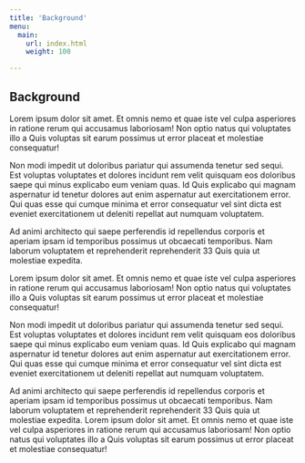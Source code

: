 ```yaml
---
title: 'Background'
menu:
  main:
    url: index.html
    weight: 100

---
```


## Background

Lorem ipsum dolor sit amet. Et omnis nemo et quae iste vel culpa asperiores in ratione rerum qui accusamus laboriosam! Non optio natus qui voluptates illo a Quis voluptas sit earum possimus ut error placeat et molestiae consequatur!

Non modi impedit ut doloribus pariatur qui assumenda tenetur sed sequi. Est voluptas voluptates et dolores incidunt rem velit quisquam eos doloribus saepe qui minus explicabo eum veniam quas. Id Quis explicabo qui magnam aspernatur id tenetur dolores aut enim aspernatur aut exercitationem error. Qui quas esse qui cumque minima et error consequatur vel sint dicta est eveniet exercitationem ut deleniti repellat aut numquam voluptatem.

Ad animi architecto qui saepe perferendis id repellendus corporis et aperiam ipsam id temporibus possimus ut obcaecati temporibus. Nam laborum voluptatem et reprehenderit reprehenderit 33 Quis quia ut molestiae expedita.

Lorem ipsum dolor sit amet. Et omnis nemo et quae iste vel culpa asperiores in ratione rerum qui accusamus laboriosam! Non optio natus qui voluptates illo a Quis voluptas sit earum possimus ut error placeat et molestiae consequatur!

Non modi impedit ut doloribus pariatur qui assumenda tenetur sed sequi. Est voluptas voluptates et dolores incidunt rem velit quisquam eos doloribus saepe qui minus explicabo eum veniam quas. Id Quis explicabo qui magnam aspernatur id tenetur dolores aut enim aspernatur aut exercitationem error. Qui quas esse qui cumque minima et error consequatur vel sint dicta est eveniet exercitationem ut deleniti repellat aut numquam voluptatem.

Ad animi architecto qui saepe perferendis id repellendus corporis et aperiam ipsam id temporibus possimus ut obcaecati temporibus. Nam laborum voluptatem et reprehenderit reprehenderit 33 Quis quia ut molestiae expedita.
Lorem ipsum dolor sit amet. Et omnis nemo et quae iste vel culpa asperiores in ratione rerum qui accusamus laboriosam! Non optio natus qui voluptates illo a Quis voluptas sit earum possimus ut error placeat et molestiae consequatur!

